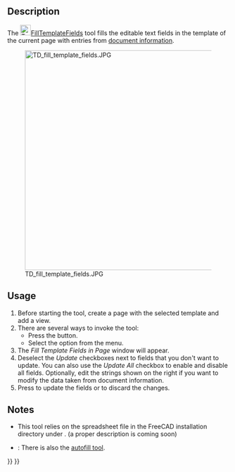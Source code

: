 <languages/>
<translate>

<!--T:1-->
{{Docnav
|[[TechDraw_PageTemplate|PageTemplate]]
|[[TechDraw_RedrawPage|RedrawPage]]
|[[TechDraw_Workbench|TechDraw]]
|IconL=TechDraw_PageTemplate.svg
|IconR=TechDraw_RedrawPage.svg
|IconC=Workbench_TechDraw.svg
}}

<!--T:2-->
{{GuiCommand
|Name=TechDraw FillTemplateFields
|MenuLocation=TechDraw → Page → Update template fields
|Workbenches=[[TechDraw_Workbench|TechDraw]]
|Version=1.0
|SeeAlso=
}}

==Description== <!--T:3-->

<!--T:4-->
The [[Image:TechDraw_FillTemplateFields.svg|24px]][[TechDraw_FillTemplateFields|FillTemplateFields]] tool fills the editable text fields in the template of the current page with entries from [[Std_ProjectInfo|document information]].

<!--T:10-->
[[Image:TD_fill_template_fields.JPG|500px]]

==Usage== <!--T:5-->

<!--T:6-->
# Before starting the tool, create a page with the selected template and add a view.
# There are several ways to invoke the tool:
#* Press the {{Button|[[Image:TechDraw_FillTemplateFields.svg|16px]] [[TechDraw_FillTemplateFields|Update template fields]]}} button.
#* Select the {{MenuCommand|TechDraw → Page → [[Image:TechDraw_FillTemplateFields.svg|16px]] Update template fields}} option from the menu.
# The ''Fill Template Fields in Page'' window will appear.
# Deselect the ''Update'' checkboxes next to fields that you don't want to update. You can also use the ''Update All'' checkbox to enable and disable all fields. Optionally, edit the strings shown on the right if you want to modify the data taken from document information.
# Press {{Button|Ok}} to update the fields or {{Button|Cancel}} to discard the changes.

==Notes== <!--T:7-->

<!--T:8-->
* This tool relies on the {{FileName|FillTemplateFields.csv}} spreadsheet file in the FreeCAD installation directory under {{FileName|.../Resourcess/share/Mod/TechDraw/CSVdata}}. (a proper description is coming soon)
* {{Version|1.0}}: There is also the [[TechDraw_Templates#Description|autofill tool]].


<!--T:9-->
{{Docnav
|[[TechDraw_PageTemplate|PageTemplate]]
|[[TechDraw_RedrawPage|RedrawPage]]
|[[TechDraw_Workbench|TechDraw]]
|IconL=TechDraw_PageTemplate.svg
|IconR=TechDraw_RedrawPage.svg
|IconC=Workbench_TechDraw.svg
}}

</translate>
{{TechDraw Tools navi{{#translation:}}}}
{{Userdocnavi{{#translation:}}}}
{{clear}}